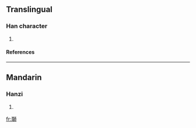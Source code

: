 ==Translingual==
===Han character===
{{Han char|rn=96|rad=玉|as=10|sn=14|four=|canj=一土竹口月 (MGHRB)}}
# {{defn|Han|sort=玉10}}
====References====
{{Han ref|kx=0738.200|dkj=21144|hdz=21131.030|uh=7461|ud=29793}}

----
==Mandarin==
===Hanzi===
{{cmn-hanzi|pin=[[sh]] (shi)|wg=<sup>i</sup>}}
# {{defn|Mandarin}}

[[fr:瑡]]
